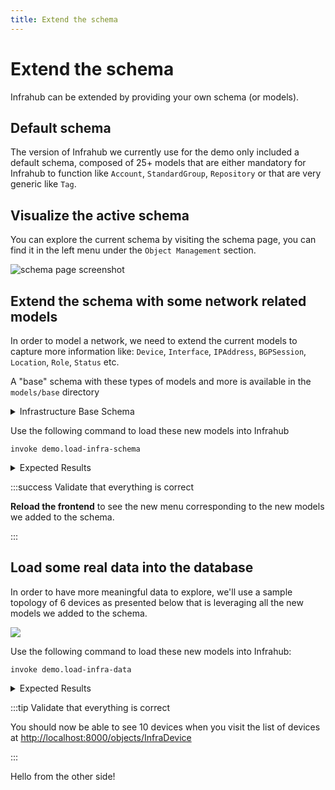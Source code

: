 ```yaml
---
title: Extend the schema
---
```



# Extend the schema

Infrahub can be extended by providing your own schema (or models).

## Default schema

The version of Infrahub we currently use for the demo only included a default schema, composed of 25+ models that are either mandatory for Infrahub to function like `Account`, `StandardGroup`, `Repository` or that are very generic like `Tag`.

## Visualize the active schema

You can explore the current schema by visiting the schema page, you can find it in the left menu under the `Object Management` section.

<ReferenceLink title="Explore the current schema" url="http://localhost:8000/schema" openInNewTab />

![schema page screenshot](../../media/tutorial_3_schema.png)

<ReferenceLink title="Check the schema documentation for more information" url="../../reference/schema" />

## Extend the schema with some network related models

In order to model a network, we need to extend the current models to capture more information like: `Device`, `Interface`, `IPAddress`, `BGPSession`, `Location`, `Role`, `Status` etc.

A "base" schema with these types of models and more is available in the `models/base` directory

<details>
  <summary>Infrastructure Base Schema</summary>
  <CodeBlock language="yaml" title="DCIM Base Schema">{import_dcimYaml}</CodeBlock>
  <CodeBlock language="yaml" title="IPAM Base Schema">{import_ipamYaml}</CodeBlock>
  <CodeBlock language="yaml" title="Location Base Schema">{import_locationYaml}</CodeBlock>
  <CodeBlock language="yaml" title="Organization Base Schema">{import_organizationYaml}</CodeBlock>
  <CodeBlock language="yaml" title="Routing Base Schema">{import_routingYaml}</CodeBlock>
</details>

Use the following command to load these new models into Infrahub

```shell
invoke demo.load-infra-schema
```

<details>
  <summary>Expected Results</summary>
  ```shell
  > invoke demo.load-infra-schema
  --- abbreviated ---
  schema 'models/base/dcim.yml' loaded successfully
  schema 'models/base/ipam.yml' loaded successfully
  schema 'models/base/location.yml' loaded successfully
  schema 'models/base/organization.yml' loaded successfully
  schema 'models/base/routing.yml' loaded successfully
  5 schemas processed in 26.640 seconds.
  Waiting for schema to sync across all workers
  Schema updated on all workers.
  --- abbreviated ---
  [+] Restarting 1/1
  ✔ Container infrahub-infrahub-server-1  Started                                                                                                 1.5s
  ```
</details>

:::success Validate that everything is correct

**Reload the frontend** to see the new menu corresponding to the new models we added to the schema.

:::

## Load some real data into the database

In order to have more meaningful data to explore, we'll use a sample topology of 6 devices as presented below that is leveraging all the new models we added to the schema.

![](../../media/demo_edge.excalidraw.svg)

Use the following command to load these new models into Infrahub:

```shell
invoke demo.load-infra-data
```

<details>
  <summary>Expected Results</summary>
  ```shell
  > invoke demo.load-infra-data
  --- abbreviated ---
  [13:27:39] INFO     Create a new Branch and Change the IP addresses between edge1 and edge2 on the selected site            infrastructure_edge.py:648
  INFO     - Creating branch: 'jfk1-update-edge-ips'                                                               infrastructure_edge.py:649
  [13:27:43] INFO      - Replaced jfk1-edge1-Ethernet1 IP to 10.1.0.32/31                                                     infrastructure_edge.py:678
  INFO      - Replaced jfk1-edge2-Ethernet1 IP to 10.1.0.33/31                                                     infrastructure_edge.py:687
  INFO     Create a new Branch and Delete Colt Transit Circuit                                                     infrastructure_edge.py:694
  INFO     - Creating branch: 'atl1-delete-upstream'                                                               infrastructure_edge.py:699
  [13:27:47] INFO      - Deleted Colt [DUFF-cf3a6ed2d959]                                                                     infrastructure_edge.py:752
  INFO      - Deleted Colt [DUFF-4141a7be1f9a]                                                                     infrastructure_edge.py:752
  INFO     Create a new Branch and introduce some conflicts                                                        infrastructure_edge.py:759
  INFO     - Creating branch: 'den1-maintenance-conflict'                                                          infrastructure_edge.py:769
  [13:27:53] INFO     Create a new Branch and introduce some conflicts on the platforms for node ADD and DELETE               infrastructure_edge.py:802
  INFO     - Creating branch: 'platform-conflict'                                                                  infrastructure_edge.py:809
  ```
</details>

:::tip Validate that everything is correct

You should now be able to see 10 devices when you visit the list of devices at [http://localhost:8000/objects/InfraDevice](http://localhost:8000/objects/InfraDevice)

:::

Hello from the other side!

